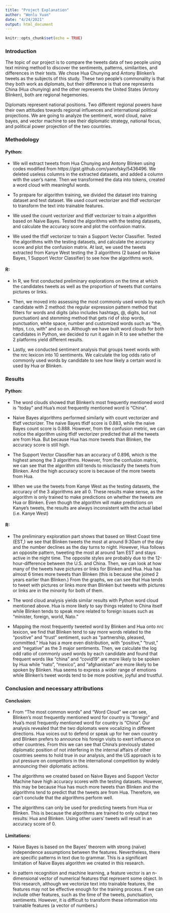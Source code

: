 ```yaml
---
title: "Project Explanation"
author: "Wenlu Yuan"
date: "4/24/2021"
output: html_document
---
```


```r
knitr::opts_chunk$set(echo = TRUE)
```


### Introduction

The topic of our project is to compare the tweets data of two people using text mining method to discover the sentiments, patterns, similarities, and differences in their texts. We chose Hua Chunying and Antony Blinken's tweets as the subjects of this study. These two people's commonality is that they both work as diplomats, but their difference is that one represents China (Hua chunying) and the other represents the United States (Antony Blinken), both are regional hegemonies. 

Diplomats represent national positions. Two different regional powers have their own attitudes towards regional influences and international political projections. We are going to analyze the sentiment, word cloud, naive bayes, and vector machine to see their diplomatic strategy, national focus, and political power projection of the two countries. 
 
### Methodology

#### Python:

+ We will extract tweets from Hua Chunying and Antony Blinken using codes modified from https://gist.github.com/yanofsky/5436496. We deleted useless columns in the extracted datasets, and added a column with the user’s name.
Then we transformed the data into tokens, created a word cloud with meaningful words.

+ To prepare for algorithm training, we divided the dataset into training dataset and test dataset. We used count vectorizer and tfidf vectorizer to transform the text into trainable features.

+ We used the count vectorizer and tfidf vectorizer to train a algorithm based on Naive Bayes. Tested the algorithms with the testing datasets, and calculate the accuracy score and plot the confusion matrix.

+ We used the tfidf vectorizer to train a Support Vector Classifier. Tested the algorithms with the testing datasets, and calculate the accuracy score and plot the confusion matrix.
At last, we used the tweets extracted from Kanye West testing the 3 algorithms (2 based on Naive Bayes, 1 Support Vector Classifier) to see how the algorithms work.

#### R: 

+ In R, we first conducted preliminary explorations on the time at which the candidates tweets as well as the proportion of tweets that contains pictures or links. 

+ Then, we moved into assessing the most commonly used words by each candidate with 2 method: the regular expression pattern method that filters for words and digits (also includes hashtags, @, digits, but not punctuation) and stemming method that gets rid of stop words, punctuation, white space, number and customized words such as “the, https, t.co, with” and so on. Although we have built word clouds for both candidates in Python, we decided to run it again in R to see whether the 2 platforms yield different results.

+ Lastly, we conducted sentiment analysis that groups tweet words with the nrc lexicon into 10 sentiments. We calculate the log odds ratio of commonly used words by candidate to see how likely a certain word is used by Hua or Blinken.


### Results

#### Python:

+ The word clouds showed that Blinken's most frequently mentioned word is "today" and Hua's most frequently mentioned word is "China". 

+ Naive Bayes algorithms performed similarly with count vectorizer and tfidf vectorizer. The naive Bayes tfidf score is  0.883, while the naive Bayes count score is  0.888. However, from the confusion metric, we can notice the algorithm using tfidf vectorizer predicted that all the tweets are from Hua. But because  Hua has more tweets than Blinken, the accuracy score is still high.

+ The Support Vector Classifier has an accuracy of 0.896, which is the highest among the 3 algorithms. However, from the confusion matrix, we can see that the algorithm still tends to misclassify the tweets from Blinken. And the high accuracy score is because of the more tweets from Hua.

+ When we use the tweets from Kanye West as the testing datasets, the accuracy of the 3 algorithms are all 0. These results make sense, as the algorithm is only trained to make predictions on whether the tweets are Hua or Blinken. Even though the algorithm will make predictions on Kanye’s tweets, the results are always inconsistent with the actual label (i.e. Kanye West)


#### R:

+ The preliminary exploration part shows that based on West Coast time (EST,) we see that Blinken tweets the most at around 9:30am of the day and the number declines as the day turns to night. However, Hua follows an opposite pattern, tweeting the most at around 1am EST and stays active in the night time. The opposite styles are probably due to the 12-hour-difference between the U.S. and China. Then, we can look at how many of the tweets have pictures or links for Blinken and Hua. Hua has almost 6 times more tweets than Blinken (this is because she joined 2 years earlier than Blinken.) From the graphs, we can see that Hua tends to tweet with pictures or links more than Blinken but tweets with pictures or links are in the minority for both of them.

+ The word cloud analysis yields similar results with Python word cloud mentioned above. Hua is more likely to say things related to China itself while Blinken tends to speak more related to foreign issues such as “minister, foreign, world, Nato.”

+ Mapping the most frequently tweeted word by Blinken and Hua onto nrc lexicon, we find that Blinken tend to say more words related to the “positive” and “trust” sentiment, such as “partnership, pleased, committed.” Hua has a more even distribution, with “positive,” “trust,” and “negative” as the 3 major sentiments. Then, we calculate the log odd ratio of commonly used words by each candidate and found that frequent words like “china” and “covid19” are more likely to be spoken by Hua while “nato”, “mexico”, and “afghanistan” are more likely to be spoken by Blinken. Hua seems to express a wider range of emotions while Blinken’s tweet words tend to be more positive, joyful and trustful.
 
### Conclusion and necessary attributions

#### Conclusion:

+ From “The most common words” and “Word Cloud” we can see, Blinken's most frequently mentioned word for country is "foreign" and Hua's most frequently mentioned word for country is "China". Our analysis revealed that the two diplomats were vocalizing in different directions. Hua voices out to defend or speak up for her own country and Blinken prefers to announce his foreign visits to exert influence on other countries. From this we can see that China's previously stated diplomatic position of not interfering in the internal affairs of other countries seems to hold true in our analysis, and the US approach is to put pressure on competitors in the international competition by widely announcing their diplomatic actions.

+ The algorithms we created based on Naive Bayes and Support Vector Machine have high accuracy scores with the testing datasets. However, this may be because Hua has much more tweets than Blinken and the algorithms tend to predict that the tweets are from Hua. Therefore, we can’t conclude that the algorithms perform well.

+ The algorithms can only be used for predicting tweets from Hua or Blinken. This is because the algorithms are trained to only output two results: Hua and Blinken. Using other users’ tweets will result in an accuracy score of 0.
 
#### Limitations:

+ Naive Bayes is based on the Bayes' theorem with strong (naïve) independence assumptions between the features. Nevertheless, there are specific patterns in text due to grammar. This is a significant limitation of Naive Bayes algorithm we created in this research.

+ In pattern recognition and machine learning, a feature vector is an n-dimensional vector of numerical features that represent some object. In this research, although we vectorize text into trainable features, the features may not be effective enough for the training process. If we can include other features, such as the time of the tweets, punctuation, sentiments. However, it is difficult to transform these information into trainable features (a vector of numbers.)
